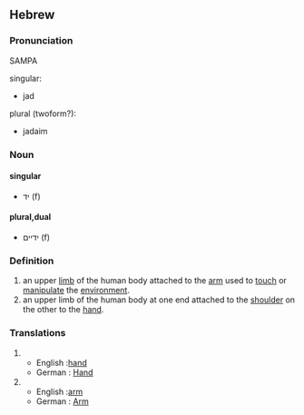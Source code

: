 ==Hebrew==
===Pronunciation===
SAMPA
;singular:
* jad
;plural (twoform?):
* jadaim


===Noun===
====singular====
* יד (f)

====plural,dual====
* ידיים (f)
 
===Definition===
# an upper [[limb]] of the human body attached to the [[arm]] used to [[touch]] or [[manipulate]] the [[environment]].
# an upper limb of the human body at one end attached to the [[shoulder]] on the other to the [[hand]].
 
===Translations===
#
#* English :[[hand]]
#* German : [[Hand]]
#
#* English :[[arm]]
#* German : [[Arm]]